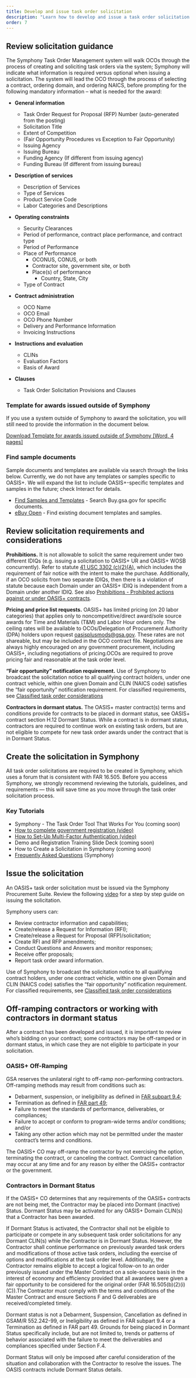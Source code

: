 ```yaml
---
title: Develop and issue task order solicitation
description: "Learn how to develop and issue a task order solicitation: how to use Symphony, requirements and considerations, off-ramping contractors, and dormant contractors."
order: 7
---
```


## Review solicitation guidance
The Symphony Task Order Management system will walk OCOs through the process of creating and soliciting task orders via the system; Symphony will indicate what information is required versus optional when issuing a solicitation. The system will lead the OCO through the process of selecting a contract, ordering domain, and ordering NAICS, before prompting for the following mandatory information – what is needed for the award:

- **General information**
    * Task Order Request for Proposal (RFP) Number (auto-generated from the posting)
    * Solicitation Title
    * Extent of Competition 
    * (Fair Opportunity Procedures vs Exception to Fair Opportunity)
    * Issuing Agency
    * Issuing Bureau
    * Funding Agency (If different from issuing agency)
    * Funding Bureau (If different from issuing bureau)
- **Description of services**
    * Description of Services
    * Type of Services
    * Product Service Code
    * Labor Categories and Descriptions

- **Operating constraints**
    * Security Clearances
    * Period of performance, contract place performance, and contract type
    * Period of Performance
    * Place of Performance
        - OCONUS, CONUS, or both
        - Contractor site, government site, or both
        - Place(s) of performance
            * Country, State, City
    * Type of Contract
- **Contract administration**
    * OCO Name
    * OCO Email
    * OCO Phone Number
    * Delivery and Performance Information
    * Invoicing Instructions
- **Instructions and evaluation**
    * CLINs
    * Evaluation Factors
    * Basis of Award
- **Clauses**
    * Task Order Solicitation Provisions and Clauses

### Template for awards issued outside of Symphony

If you use a system outside of Symphony to award the solicitation, you will still need to provide the information in the document below.

[Download Template for awards issued outside of Symphony [Word, 4 pages]](/files/template_for_awards_issued_outside_of_symphony.docx)

### Find sample documents

Sample documents and templates are available via search through the links below. Currently, we do not have any templates or samples specific to OASIS+.  We will expand the list to include OASIS+-specific templates and samples in the future; check Interact for details.

- [Find Samples and Templates](https://buy.gsa.gov/find-samples-templates-tips?sort_by=title&sort_order=asc&page=1) - Search Buy.gsa.gov for specific documents.
- [eBuy Open](https://www.ebuy.gsa.gov/ebuyopen/) - Find existing document templates and samples.

## Review solicitation requirements and considerations

**Prohibitions.** It is not allowable to solicit the same requirement under two different IDIQs (e.g. issuing a solicitation to OASIS+ UR and OASIS+ WOSB concurrently). Refer to statute [41 USC 3302 (c)(2)(A)](https://uscode.house.gov/view.xhtml?req=(title:41%20section:3302%20edition:prelim)%20OR%20(granuleid:USC-prelim-title41-section3302)&f=treesort&edition=prelim&num=0&jumpTo=true), which includes the requirement of fair notice with the intent to make the purchase. Additionally, if an OCO solicits from two separate IDIQs, then there is a violation of statute because each Domain under an OASIS+ IDIQ is independent from a Domain under another IDIQ. See also [Prohibitions - Prohibited actions against or under OASIS+ contracts](/research-contract-features/prohibitions).

**Pricing and price list requests.** OASIS+ has limited pricing (on 20 labor categories) that applies only to noncompetitive/direct award/sole source awards for Time and Materials (T&M) and Labor Hour orders only. The ceiling rates will be available to OCOs/Delegation of Procurement Authority (DPA) holders upon request [oasisplusmods@gsa.gov](mailto:oasisplusmods@gsa.gov). These rates are not shareable, but may be included in the OCO contract file. Negotiations are always highly encouraged on any government procurement, including OASIS+, including negotiations of pricing.OCOs are required to prove pricing fair and reasonable at the task order level.

**“Fair opportunity” notification requirement.** Use of Symphony to broadcast the solicitation notice to all qualifying contract holders, under one contract vehicle, within one given Domain and CLIN (NAICS code) satisfies the “fair opportunity” notification requirement. For classified requirements, see [Classified task order considerations](/buyers-guide/research-contract-features/task-orders#classified) 

**Contractors in dormant status.** The OASIS+ master contract(s) terms and conditions provide for contracts to be placed in dormant status, see OASIS+ contract section H.12 Dormant Status. While a contract is in dormant status, contractors are required to continue work on existing task orders, but are not eligible to compete for new task order awards under the contract that is in Dormant Status.

## Create the solicitation in Symphony

All task order solicitations are required to be created in Symphony, which uses a forum that is consistent with FAR 16.505. Before you access Symphony, we strongly recommend reviewing the tutorials, guidelines, and requirements — this will save time as you move through the task order solicitation process.

### Key Tutorials
- Symphony - The Task Order Tool That Works For You (coming soon)
- [How to complete government registration (video)](https://gettingstarted.apexlogic.com/support/solutions/articles/35000177795-how-to-register-as-a-government-user) 
- [How to Set-Up Multi-Factor Authentication (video)](https://www.youtube.com/watch?v=iXkOGRlAxjY)
- Demo and Registration Training Slide Deck (coming soon)
- How to Create a Solicitation in Symphony (coming soon)
- [Frequently Asked Questions](https://gettingstarted.apexlogic.com/support/home) (Symphony)

## Issue the solicitation

An OASIS+ task order solicitation must be issued via the Symphony Procurement Suite. Review the following [video](https://youtu.be/GNyb1WpX6QQ?si=4rF2ED9Wlno2mMOP) for a step by step guide on issuing the solicitation.

Symphony users can: 
- Review contractor information and capabilities;
- Create/release a Request for Information (RFI);
- Create/release a Request for Proposal (RFP)/solicitation; 
- Create RFI and RFP amendments; 
- Conduct Questions and Answers and monitor responses; 
- Receive offer proposals;
- Report task order award information.

Use of Symphony to broadcast the solicitation notice to all qualifying contract holders, under one contract vehicle, within one given Domain and CLIN (NAICS code) satisfies the “fair opportunity” notification requirement. For classified requirements, see [Classified task order considerations](/buyers-guide/research-contract-features/task-orders#classified) 

## Off-ramping contractors or working with contractors in dormant status 

After a contract has been developed and issued, it is important to review who’s bidding on your contract; some contractors may be off-ramped or in dormant status, in which case they are not eligible to participate in your solicitation.

### OASIS+ Off-Ramping
GSA reserves the unilateral right to off-ramp non-performing contractors. Off-ramping methods may result from conditions such as: 

- Debarment, suspension, or ineligibility as defined in [FAR subpart 9.4](https://www.acquisition.gov/far/subpart-9.4);
- Termination as defined in [FAR part 49](https://www.acquisition.gov/far/part-49);
- Failure to meet the standards of performance, deliverables, or compliances;
- Failure to accept or conform to program-wide terms and/or conditions; and/or
- Taking any other action which may not be permitted under the master contract’s terms and conditions.

The OASIS+ CO may off-ramp the contractor by not exercising the option, terminating the contract, or canceling the contract. Contract cancellation may occur at any time and for any reason by either the OASIS+ contractor or the government. 

### Contractors in Dormant Status

If the OASIS+ CO determines that any requirements of the OASIS+ contracts are not being met, the Contractor may be placed into Dormant (inactive) Status. Dormant Status may be activated for any OASIS+ Domain CLIN(s) that a Contractor has been awarded. 
 
If Dormant Status is activated, the Contractor shall not be eligible to participate or compete in any subsequent task order solicitations for any Dormant CLIN(s) while the Contractor is in Dormant Status.  However, the Contractor shall continue performance on previously awarded task orders and modifications of those active task orders, including the exercise of options and modifications at the task order level. Additionally, the Contractor remains eligible to accept a logical follow-on to an order previously issued under the Master Contract on a sole-source basis in the interest of economy and efficiency provided that all awardees were given a fair opportunity to be considered for the original order (FAR 16.505(b)(2)(i)(C)).The Contractor must comply with the terms and conditions of the Master Contract and ensure Sections F and G deliverables are received/completed timely.

Dormant status is not a Debarment, Suspension, Cancellation as defined in GSAM/R 552.242-99, or Ineligibility as defined in FAR subpart 9.4 or a Termination as defined in FAR part 49. Grounds for being placed in Dormant Status specifically include, but are not limited to, trends or patterns of behavior associated with the failure to meet the deliverables and compliances specified under Section F.4.

Dormant Status will only be imposed after careful consideration of the situation and collaboration with the Contractor to resolve the issues. The OASIS contracts include Dormant Status details.


